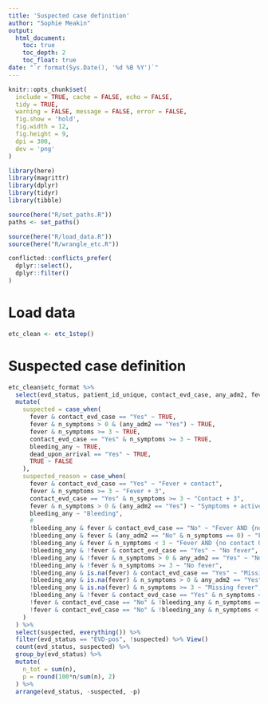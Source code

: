 ```yaml
---
title: 'Suspected case definition'
author: "Sophie Meakin"
output:
  html_document:
    toc: true
    toc_depth: 2
    toc_float: true
date: "`r format(Sys.Date(), '%d %B %Y')`"
---
```


```r
knitr::opts_chunk$set(
  include = TRUE, cache = FALSE, echo = FALSE,
  tidy = TRUE,
  warning = FALSE, message = FALSE, error = FALSE,
  fig.show = 'hold',
  fig.width = 12,
  fig.height = 9, 
  dpi = 300,
  dev = 'png'
)
```

```r
library(here)
library(magrittr)
library(dplyr)
library(tidyr)
library(tibble)
```

```r
source(here("R/set_paths.R"))
paths <- set_paths()

source(here("R/load_data.R"))
source(here("R/wrangle_etc.R"))

conflicted::conflicts_prefer(
  dplyr::select(),
  dplyr::filter()
)
```

# Load data

```r
etc_clean <- etc_1step()
```


# Suspected case definition

```r
etc_clean$etc_format %>%
  select(evd_status, patient_id_unique, contact_evd_case, any_adm2, fever, bleeding_any, n_symptoms, dead_upon_arrival) %>%
  mutate(
    suspected = case_when(
      fever & contact_evd_case == "Yes" ~ TRUE,
      fever & n_symptoms > 0 & (any_adm2 == "Yes") ~ TRUE,
      fever & n_symptoms >= 3 ~ TRUE,
      contact_evd_case == "Yes" & n_symptoms >= 3 ~ TRUE,
      bleeding_any ~ TRUE,
      dead_upon_arrival == "Yes" ~ TRUE,
      TRUE ~ FALSE
    ),
    suspected_reason = case_when(
      fever & contact_evd_case == "Yes" ~ "Fever + contact",
      fever & n_symptoms >= 3 ~ "Fever + 3",
      contact_evd_case == "Yes" & n_symptoms >= 3 ~ "Contact + 3",
      fever & n_symptoms > 0 & (any_adm2 == "Yes") ~ "Symptoms + active ZS",
      bleeding_any ~ "Bleeding",
      #
      !bleeding_any & fever & contact_evd_case == "No" ~ "Fever AND {no contact OR no cases OR < 3 symptoms}",
      !bleeding_any & fever & (any_adm2 == "No" & n_symptoms == 0) ~ "Fever AND {no contact OR no cases OR < 3 symptoms}",
      !bleeding_any & fever & n_symptoms < 3 ~ "Fever AND {no contact OR no cases OR < 3 symptoms}",
      !bleeding_any & !fever & contact_evd_case == "Yes" ~ "No fever",
      !bleeding_any & !fever & n_symptoms > 0 & any_adm2 == "Yes" ~ "No fever",
      !bleeding_any & !fever & n_symptoms >= 3 ~ "No fever",
      !bleeding_any & is.na(fever) & contact_evd_case == "Yes" ~ "Missing fever",
      !bleeding_any & is.na(fever) & n_symptoms > 0 & any_adm2 == "Yes" ~ "Missing fever",
      !bleeding_any & is.na(fever) & n_symptoms >= 3 ~ "Missing fever",
      !bleeding_any & !fever & contact_evd_case == "Yes" & n_symptoms < 3 ~ "Contact + < 3 symptoms",
      !fever & contact_evd_case == "No" & !bleeding_any & n_symptoms == 0 ~ "No reported risks, no symptoms",
      !fever & contact_evd_case == "No" & !bleeding_any & n_symptoms < 3 ~ "No reported risks, < 3 symptoms"
    )
  ) %>%
  select(suspected, everything()) %>%
  filter(evd_status == "EVD-pos", !suspected) %>% View()
  count(evd_status, suspected) %>%
  group_by(evd_status) %>%
  mutate(
    n_tot = sum(n),
    p = round(100*n/sum(n), 2)
  ) %>%
  arrange(evd_status, -suspected, -p)
```

